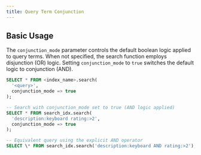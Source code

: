 ```yaml
---
title: Query Term Conjunction
---
```


## Basic Usage

The `conjunction_mode` parameter controls the default boolean logic applied to query terms. When not specified, the search function employs disjunction (OR) logic.
Setting `conjunction_mode` to `true` switches the default logic to conjunction (AND).

```sql
SELECT * FROM <index_name>.search(
  '<query>',
  conjunction_mode => true
);
```

<Accordion title="Example Usage">

```sql
-- Search with conjunction_mode set to true (AND logic applied)
SELECT * FROM search_idx.search(
  'description:keyboard rating:>2',
  conjunction_mode => true
);

-- Equivalent query using the explicit AND operator
SELECT \* FROM search_idx.search('description:keyboard AND rating:>2');
```

</Accordion>
